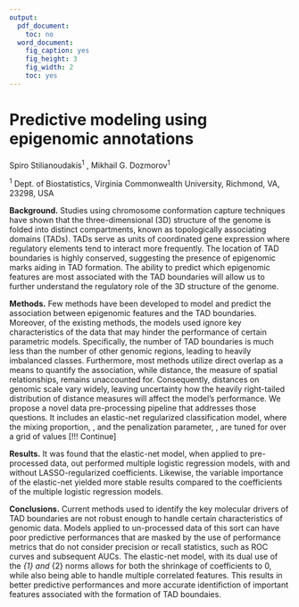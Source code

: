 ```yaml
---
output:
  pdf_document:
    toc: no
  word_document:
    fig_caption: yes
    fig_height: 3
    fig_width: 2
    toc: yes
---
```


# Predictive modeling using epigenomic annotations

Spiro Stilianoudakis^1^ , Mikhail G. Dozmorov^1^ 

^1^ Dept. of Biostatistics, Virginia Commonwealth University, Richmond, VA, 23298, USA 

**Background.** Studies using chromosome conformation capture techniques have shown that the three-dimensional (3D) structure of the genome is folded into distinct compartments, known as topologically associating domains (TADs). TADs serve as units of coordinated gene expression where regulatory elements tend to interact more frequently. The location of TAD boundaries is highly conserved, suggesting the presence of epigenomic marks aiding in TAD formation. The ability to predict which epigenomic features are most associated with the TAD boundaries will allow us to further understand the regulatory role of the 3D structure of the genome. 

**Methods.** Few methods have been developed to model and predict the association between epigenomic features and the TAD boundaries. Moreover, of the existing methods, the models used ignore key characteristics of the data that may hinder the performance of certain parametric models. Specifically, the number of TAD boundaries is much less than the number of other genomic regions, leading to heavily imbalanced classes. Furthermore, most methods utilize direct overlap as a means to quantify the association, while distance, the measure of spatial relationships, remains unaccounted for. Consequently, distances on genomic scale vary widely, leaving uncertainty how the heavily right-tailed distribution of distance measures will affect the model's performance. We propose a novel data pre-processing pipeline that addresses those questions. It includes an elastic-net regularized classification model, where the mixing proportion, \alpha, and the penalization parameter, \lambda, are tuned for over a grid of values [!!! Continue]

**Results.** It was found that the elastic-net model, when applied to pre-processed data, out performed multiple logistic regression models, with and without LASSO-regularized coefficients. Likewise, the variable importance of the elastic-net yielded more stable results compared to the coefficients of the multiple logistic regression models.

**Conclusions.** Current methods used to identify the key molecular drivers of TAD boundaries are not robust enough to handle certain characteristics of genomic data. Models applied to un-processed data of this sort can have poor predictive performances that are masked by the use of performance metrics that do not consider precision or recall statistics, such as ROC curves and subsequent AUCs. The elastic-net model, with its dual use of the \mathcal{l}_{1} and \mathcal{l}_{2} norms allows for both the shrinkage of coefficients to 0, while also being able to handle multiple correlated features. This results in better predictive performances and more accurate identifiction of important features associated with the formation of TAD boundaies.
